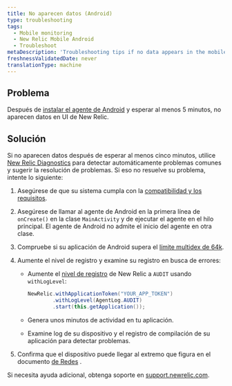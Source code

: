 ```yaml
---
title: No aparecen datos (Android)
type: troubleshooting
tags:
  - Mobile monitoring
  - New Relic Mobile Android
  - Troubleshoot
metaDescription: 'Troubleshooting tips if no data appears in the mobile monitoring UI after you install, configure, and generate traffic for your Android app.'
freshnessValidatedDate: never
translationType: machine
---
```


## Problema

Después de [instalar el agente de Android](/docs/mobile-monitoring/new-relic-mobile-android/install-configure/install-android-apps-gradle-android-studio) y esperar al menos 5 minutos, no aparecen datos en UI de New Relic.

## Solución

Si no aparecen datos después de esperar al menos cinco minutos, utilice [New Relic Diagnostics](/docs/agents/manage-apm-agents/troubleshooting/new-relic-diagnostics) para detectar automáticamente problemas comunes y sugerir la resolución de problemas. Si eso no resuelve su problema, intente lo siguiente:

1. Asegúrese de que su sistema cumpla con la [compatibilidad y los requisitos](/docs/mobile-monitoring/new-relic-mobile-android/get-started/new-relic-android-compatibility-requirements).

2. Asegúrese de llamar al agente de Android en la primera línea de `onCreate()` en la clase `MainActivity` y de ejecutar el agente en el hilo principal. El agente de Android no admite el inicio del agente en otra clase.

3. Compruebe si su aplicación de Android supera el [límite multidex de 64k](/docs/mobile-monitoring/new-relic-mobile-android/troubleshoot/android-app-exceeds-64k-multidex-limit).

4. Aumente el nivel de registro y examine su registro en busca de errores:

   * Aumente el [nivel de registro](/docs/mobile-monitoring/new-relic-mobile-android/api-guides/android-agent-configuration-feature-flags#log-level) de New Relic a `AUDIT` usando `withLogLevel`:

     ```java
     NewRelic.withApplicationToken("YOUR_APP_TOKEN")
             .withLogLevel(AgentLog.AUDIT)
             .start(this.getApplication());
     ```

   * Genera unos minutos de actividad en tu aplicación.

   * Examine log de su dispositivo y el registro de compilación de su aplicación para detectar problemas.

5. Confirma que el dispositivo puede llegar al extremo <InlinePopover type="mobile"/>que figura en el documento [de Redes](/docs/using-new-relic/cross-product-functions/install-configure/networks) .

Si necesita ayuda adicional, obtenga soporte en [support.newrelic.com](https://support.newrelic.com).